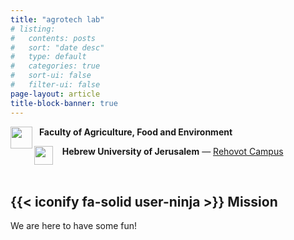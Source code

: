 ```yaml
---
title: "agrotech lab"
# listing:
#   contents: posts
#   sort: "date desc"
#   type: default
#   categories: true
#   sort-ui: false
#   filter-ui: false
page-layout: article
title-block-banner: true
---
```


<img src="/archive/logo/faculty-logo.png" width="35" style='vertical-align:sub;' align="left">&nbsp; **Faculty of Agriculture, Food and Environment**  

<img src="/archive/logo/huji-gray.png" width="30" style='vertical-align:top;' align="left">&nbsp; &nbsp;**Hebrew University of Jerusalem** --- [Rehovot Campus](https://goo.gl/maps/3SSsJPW3sCqpdPqCA)

<br>

## {{< iconify fa-solid user-ninja >}} Mission

We are here to have some fun!

